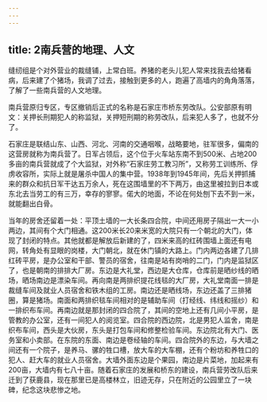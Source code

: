 ```yaml
---
---
---
```

title: 2南兵营的地理、人文
---




缝纫组是个对外营业的裁缝铺，上常白班。养猪的老头儿犯人常来找我去给猪看病，后来建了个猪场，我调了过去，接触到更多的人，跑遍了高墙内的角角落落，了解了一些南兵营的人文地理。

南兵营原归专区，专区撤销后正式的名称是石家庄市桥东劳改队。公安部原有明文：关押长刑期犯人的称监狱，关押短刑期的称劳改队，后来犯人多了，也就不分了。

石家庄是联结山东、山西、河北、河南的交通咽喉，战略要地，驻军很多，偏南的这营房就称为南兵营了。日军占领后，这个位于火车站东南不到500米、占地200多亩的南兵营就成了个大监狱，对外称“石家庄劳工教习所”，又称劳工训练所、俘虏收容所，实际上就是屠杀中国人的集中营。1938年到1945年间，先后关押抓捕来的群众和抗日军干达五万余人，死在这围墙里的不下两万，由这里被拉到日本或东北去当劳工的有三万，幸存的寥寥。偌大的地面，不论在何处刨下去不到一米，就能翻出白骨。

当年的房舍还留着一处：平顶土墙的一大长条四合院，中间还用房子隔出一大一小两边，其间有个大门相通。这200米长20来米宽的大院只有一个朝北的大门，体现了封闭的特点。其他就都是解放后新建的了，四米来高的红砖围墙上面还有电网，转角处有显眼的岗楼，大门朝北，就在休门镇的大路上。门内两边各建了几排红砖平房，是办公室和干部、警员的宿舍，往南是站有岗哨的二门，门内是监狱区了，也是朝南的排排大厂房。东边是大礼堂，西边是大仓库，仓库前是晒纱线的晒场，晒场南边是漂染车间。再向南是两排织提花线毯的大厂房，大礼堂南面一排是裁缝车间及就业人员宿舍和铁木组的工房。南边还是晒线场，东边还盖了三排猪圈，算是猪场。南面和两排织毯车间相对的是辅助车间（打经线、纬线和摇纱）和一排织布车间。再南边就是那封闭的四合院了，其间的空地上还有几间小平房，是管教的办公室，还有一间犯人的阅览室。四合院的西边院，北是男犯人监舍，南是织布车间，西头是大伙房，东头是打包车间和修整检验车间。东边院北有大门、医务室和小卖部。在东院的东面、南边是卷经轴的车间。四合院外的东边，与大墙之间还有一个院子，是养马、骡的牲口槽，放大车的大车棚，还有个粉坊和养牲口的犯人、赶大车的就业人员宿舍。大墙外面东边是个果园，南边是片菜地，加起来有200亩，大墙内有七八十亩。随着石家庄的发展和桥东的建设，南兵营劳改队后来迁到了获鹿县，现在那里已是高楼林立，旧迹无存，只在附近的公园里立了一块碑，纪念这块悲惨之地。